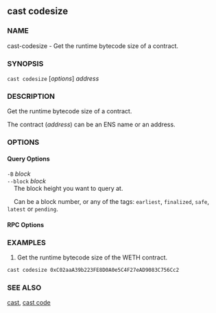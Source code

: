 
## cast codesize

### NAME

cast-codesize - Get the runtime bytecode size of a contract.

### SYNOPSIS

`cast codesize` [*options*] _address_

### DESCRIPTION

Get the runtime bytecode size of a contract.

The contract (_address_) can be an ENS name or an address.

### OPTIONS

#### Query Options

`-B` _block_  
`--block` _block_  
&nbsp;&nbsp;&nbsp;&nbsp;The block height you want to query at.

&nbsp;&nbsp;&nbsp;&nbsp;Can be a block number, or any of the tags: `earliest`, `finalized`, `safe`, `latest` or `pending`.

#### RPC Options

<RpcUrlOption />

<CommonOptions />

### EXAMPLES

1. Get the runtime bytecode size of the WETH contract.

```sh
cast codesize 0xC02aaA39b223FE8D0A0e5C4F27eAD9083C756Cc2
```

### SEE ALSO

[cast](/cast/reference/overview), [cast code](/cast/reference/cast-code.mdx)

